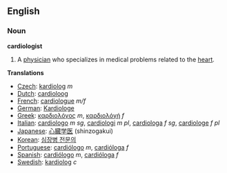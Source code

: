 ==English==
===Noun===
'''cardiologist'''
#A [[physician]] who specializes in medical problems related to the [[heart]].

'''Translations'''
*[[Czech]]: [[kardiolog]] ''m''
*[[Dutch]]: [[cardioloog]]
*[[French]]: [[cardiologue]] ''m/f''
*[[German]]: [[Kardiologe]]
*[[Greek]]: [[καρδιολόγος]] ''m'', [[καρδιολόγή]] ''f''
*[[Italian]]: [[cardiologo]] ''m sg'', [[cardiologi]] ''m pl'', [[cardiologa]] ''f sg'', [[cardiologe]] ''f pl''
*[[Japanese]]: [[心臓学医]] (shinzogakui)
*[[Korean]]: [[심장병 전문의]]
*[[Portuguese]]: [[cardiólogo]] ''m'', [[cardióloga]] ''f''
*[[Spanish]]: [[cardiólogo]] ''m'', [[cardióloga]] ''f''
*[[Swedish]]: [[kardiolog]] ''c''